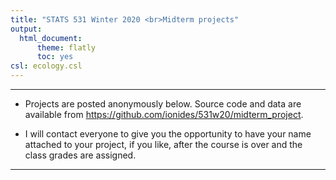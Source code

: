```yaml
---
title: "STATS 531 Winter 2020 <br>Midterm projects"
output:
  html_document:
      theme: flatly
      toc: yes
csl: ecology.csl
---
```


---------

* Projects are posted anonymously below. Source code and data are available from [https://github.com/ionides/531w20/midterm_project](https://github.com/ionides/531w20/tree/master/midterm_project).

* I will contact everyone to give you the opportunity to have your name attached to your project, if you like, after the course is over and the class grades are assigned.

-----------
